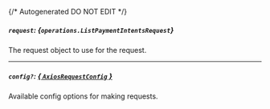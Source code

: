 {/* Autogenerated DO NOT EDIT  */}

##### `request`: *{`operations.ListPaymentIntentsRequest`}*
The request object to use for the request.
<Collapsible>
    <ListPaymentIntentsRequest/>
</Collapsible>

---
##### `config?`: [*{ `AxiosRequestConfig` }*](https://axios-http.com/docs/req_config)
Available config options for making requests.



